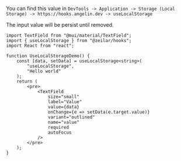 
You can find this value in `DevTools -> Application -> Storage (Local Storage) -> https://hooks.angelin.dev -> useLocalStorage`

The input value will be persist until removed.

<UseLocalStorageDemo />

```tsx
import TextField from "@mui/material/TextField";
import { useLocalStorage } from "@zeilar/hooks";
import React from "react";

function UseLocalStorageDemo() {
	const [data, setData] = useLocalStorage<string>(
		"useLocalStorage",
		"Hello world"
	);
	return (
		<pre>
			<TextField
				size="small"
				label="Value"
				value={data}
				onChange={e => setData(e.target.value)}
				variant="outlined"
				name="value"
				required
				autoFocus
			/>
		</pre>
	);
}
```
